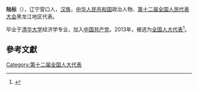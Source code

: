 '''陆标'''（{{bd|1963年||}}），辽宁营口人，[[汉族|汉族]]，[[中华人民共和国|中华人民共和国]]政治人物、[[第十二届全国人民代表大会|第十二届全国人民代表大会]]黑龙江地区代表。

毕业于[[清华大学|清华大学]]经济学专业，加入[[中国共产党|中国共产党]]。2013年，被选为[[全国人大代表|全国人大代表]]<ref>{{cite news|title=全国人大代表信息-陆标|url= http://210.82.31.1:8084/delegate/viewDelegate.action?dbid=120569|accessdate=2013-03-28|newspaper=全国人大网}}{{Dead link|date=2019年12月 |bot=InternetArchiveBot |fix-attempted=yes }}</ref>。

==參考文獻==
{{reflist}}
{{中国政治人物小作品}}

[[Category:第十二届全国人大代表|Category:第十二届全国人大代表]]